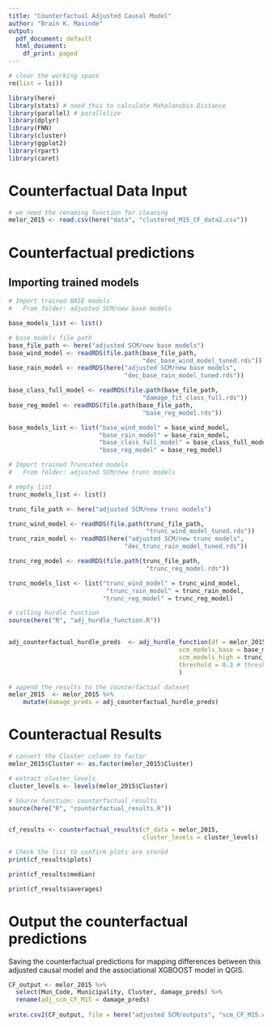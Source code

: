 ```yaml
---
title: "Counterfactual Adjusted Causal Model"
author: "Brain K. Masinde"
output:
  pdf_document: default
  html_document:
    df_print: paged
---
```



```r
# clear the working space
rm(list = ls())

library(here)
library(stats) # need this to calculate Mahalanobis Distance
library(parallel) # parallelize
library(dplyr)
library(FNN)
library(cluster)
library(ggplot2)
library(rpart)
library(caret)
```


# Counterfactual Data Input
```r
# we need the renaming function for cleaning
melor_2015 <- read.csv(here("data", "clustered_M15_CF_data2.csv"))
```

# Counterfactual predictions

## Importing trained models
```r
# Import trained BASE models
#   From folder: adjusted SCM/new base models

base_models_list <- list()

# base models file path
base_file_path <- here("adjusted SCM/new base models")
base_wind_model <- readRDS(file.path(base_file_path, 
                                     "dec_base_wind_model_tuned.rds"))
base_rain_model <- readRDS(here("adjusted SCM/new base models", 
                                "dec_base_rain_model_tuned.rds"))

base_class_full_model <- readRDS(file.path(base_file_path, 
                                     "damage_fit_class_full.rds"))
base_reg_model <- readRDS(file.path(base_file_path, 
                                     "base_reg_model.rds"))

base_models_list <- list("base_wind_model" = base_wind_model, 
                         "base_rain_model" = base_rain_model,
                         "base_class_full_model" = base_class_full_model, 
                         "base_reg_model" = base_reg_model)
```

```r
# Import trained Truncated models
#   From folder: adjusted SCM/new trunc models

# empty list
trunc_models_list <- list()

trunc_file_path <- here("adjusted SCM/new trunc models")

trunc_wind_model <- readRDS(file.path(trunc_file_path,
                                      "trunc_wind_model_tuned.rds"))
trunc_rain_model <- readRDS(here("adjusted SCM/new trunc models", 
                                "dec_trunc_rain_model_tuned.rds"))

trunc_reg_model <- readRDS(file.path(trunc_file_path,
                                      "trunc_reg_model.rds"))

trunc_models_list <- list("trunc_wind_model" = trunc_wind_model,
                           "trunc_rain_model" = trunc_rain_model,
                          "trunc_reg_model" = trunc_reg_model)
```


```r
# calling hurdle function
source(here("R", "adj_hurdle_function.R"))


adj_counterfactual_hurdle_preds  <- adj_hurdle_function(df = melor_2015,
                                               scm_models_base = base_models_list,
                                               scm_models_high = trunc_models_list,
                                               threshold = 0.3 # threshold in train/test models is 0.35
                                               )
```

```r
# append the results to the counterfactual dataset
melor_2015  <- melor_2015 %>%
    mutate(damage_preds = adj_counterfactual_hurdle_preds)
```

# Counteractual Results
```r

# convert the Cluster column to factor
melor_2015$Cluster <- as.factor(melor_2015$Cluster)

# extract cluster_levels
cluster_levels <- levels(melor_2015$Cluster)

# Source function: counterfactual_results 
source(here("R", "counterfactual_results.R"))


cf_results <- counterfactual_results(cf_data = melor_2015, 
                                     cluster_levels = cluster_levels) 


```


```r
# Check the list to confirm plots are stored
print(cf_results$plots)
```

```r
print(cf_results$median)
```

```r
print(cf_results$averages)
```


# Output the counterfactual predictions
Saving the counterfactual predictions for mapping differences  between this 
adjusted causal model and the associational XGBOOST model in QGIS.
```r
CF_output <- melor_2015 %>%
  select(Mun_Code, Municipality, Cluster, damage_preds) %>%
  rename(adj_scm_CF_M15 = damage_preds)
  
write.csv2(CF_output, file = here("adjusted SCM/outputs", "scm_CF_M15.csv"))
```
